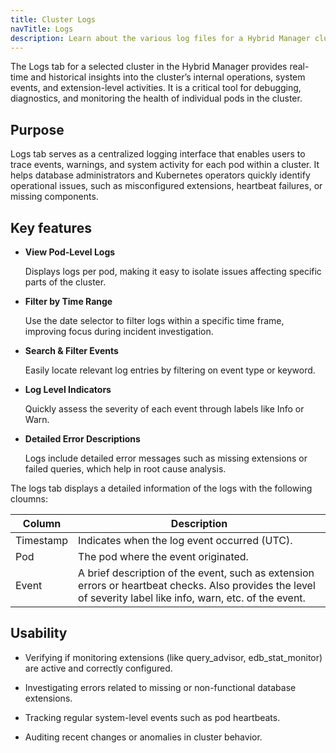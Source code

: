 ```yaml
---
title: Cluster Logs
navTitle: Logs
description: Learn about the various log files for a Hybrid Manager cluster.
---
```


The Logs tab for a selected cluster in the Hybrid Manager provides real-time and historical insights into the cluster’s internal operations, system events, and extension-level activities. It is a critical tool for debugging, diagnostics, and monitoring the health of individual pods in the cluster.

## Purpose

Logs tab serves as a centralized logging interface that enables users to trace events, warnings, and system activity for each pod within a cluster. It helps database administrators and Kubernetes operators quickly identify operational issues, such as misconfigured extensions, heartbeat failures, or missing components.

## Key features

- **View Pod-Level Logs**
  
  Displays logs per pod, making it easy to isolate issues affecting specific parts of the cluster.

- **Filter by Time Range**

  Use the date selector to filter logs within a specific time frame, improving focus during incident investigation.

- **Search & Filter Events**
  
  Easily locate relevant log entries by filtering on event type or keyword.

- **Log Level Indicators**

  Quickly assess the severity of each event through labels like Info or Warn.

- **Detailed Error Descriptions**

  Logs include detailed error messages such as missing extensions or failed queries, which help in root cause analysis.

The logs tab displays a detailed information of the logs with the following cloumns:

| Column    | Description                                                                                                                                                   |
|-----------|---------------------------------------------------------------------------------------------------------------------------------------------------------------|
| Timestamp | Indicates when the log event occurred (UTC).                                                                                                                  |
| Pod       | The pod where the event originated.                                                                                                                           |
| Event     | A brief description of the event, such as extension errors or heartbeat checks. Also provides the level of severity label like info, warn, etc. of the event. |

## Usability

- Verifying if monitoring extensions (like query_advisor, edb_stat_monitor) are active and correctly configured.

- Investigating errors related to missing or non-functional database extensions.

- Tracking regular system-level events such as pod heartbeats.

- Auditing recent changes or anomalies in cluster behavior.
